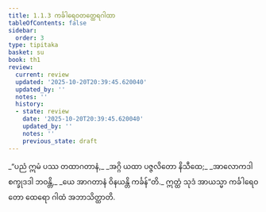 ```yaml
---
title: 1.1.3 ကင်္ခါရေဝတတ္ထေရဂါထာ
tableOfContents: false
sidebar:
  order: 3
type: tipitaka
basket: su
book: th1
review:
  current: review
  updated: '2025-10-20T20:39:45.620040'
  updated_by: ''
  notes: ''
  history:
  - state: review
    date: '2025-10-20T20:39:45.620040'
    updated_by: ''
    notes: ''
    previous_state: draft
---
```



<DynamicBreadcrumb />


<ReviewStatus review={frontmatter.review} showDetails={true} />

<HypothesisAnnotation frontmatter={frontmatter} />

<Division number="3" book="th1" e="ch" v="19" p="220">

<Paragraph number="9" type="verses" book="th1">
_“ပညံ ဣမံ ပဿ တထာဂတာနံ,_  
_အဂ္ဂိ ယထာ ပဇ္ဇလိတော နိသီထေ;_  
_အာလောကဒါ စက္ခုဒဒါ ဘဝန္တိ,_  
_ယေ အာဂတာနံ ဝိနယန္တိ ကင်္ခန်”တိ._  

</Paragraph>

<Paragraph number="10" book="th1">
ဣတ္ထံ သုဒံ အာယသ္မာ ကင်္ခါရေဝတော ထေရော ဂါထံ အဘာသိတ္ထာတိ.
</Paragraph>
</Division>